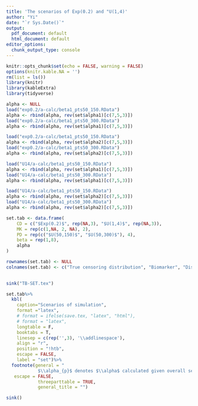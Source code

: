 ```yaml
---
title: 'The scenarios of Exp(0.2) and "U(1,4)'
author: "Yi"
date: "`r Sys.Date()`"
output:
  pdf_document: default
  html_document: default
editor_options:
  chunk_output_type: console
---
```


```r
knitr::opts_chunk$set(echo = FALSE, warning = FALSE)
options(knitr.kable.NA = '')
rm(list = ls())
library(knitr)
library(kableExtra)
library(tidyverse)

```

```r
alpha <- NULL
load("exp0.2/a-calc/beta1_pts50_150.RData")
alpha <- rbind(alpha, rev(set$alpha1)[c(7,5,3)])
load("exp0.2/a-calc/beta1_pts50_300.RData")
alpha <- rbind(alpha, rev(set$alpha1)[c(7,5,3)])

load("exp0.2/a-calc/beta1_pts50_150.RData")
alpha <- rbind(alpha, rev(set$alpha2)[c(7,5,3)])
load("exp0.2/a-calc/beta1_pts50_300.RData")
alpha <- rbind(alpha, rev(set$alpha2)[c(7,5,3)])

load("U14/a-calc/beta1_pts50_150.RData")
alpha <- rbind(alpha, rev(set$alpha1)[c(7,5,3)])
load("U14/a-calc/beta1_pts50_300.RData")
alpha <- rbind(alpha, rev(set$alpha1)[c(7,5,3)])

load("U14/a-calc/beta1_pts50_150.RData")
alpha <- rbind(alpha, rev(set$alpha2)[c(7,5,3)])
load("U14/a-calc/beta1_pts50_300.RData")
alpha <- rbind(alpha, rev(set$alpha2)[c(7,5,3)])

set.tab <- data.frame(
	CD = c("$Exp(0.2)$", rep(NA,3), "$U(1,4)$", rep(NA,3)),
	MK = rep(c(1,NA, 2, NA), 2),
	PD = rep(c("$U(50,150)$", "$U(50,300)$"), 4),
	beta = rep(1,8),
	alpha
)

rownames(set.tab) <- NULL
colnames(set.tab) <- c("True censoring distribution", "Biomarker", "Distribution of subjects", 
																							"$\\beta$", "$\\alpha_{0.7}$", "$\\alpha_{0.5}$", "$\\alpha_{0.3}$")

sink("TB-SET.tex")

set.tab%>%
  kbl(
    caption="Scenarios of simulation",
    format ="latex",
    # format = ifelse(save.tex, "latex", "html"),
    # format = "latex",
    longtable = F, 
    booktabs = T,
    linesep = c(rep('',3), '\\addlinespace'),
    align = "r",
    position = "!htb",
    escape = FALSE,
    label = "set")%>%
  footnote(general = "
			$\\alpha_{p}$ denotes $\\alpha$ calculated given overall selection probability 0.7, 0.5, 0.3", 
   escape = FALSE, 
			threeparttable = TRUE,  
			general_title = "")

sink()

```

